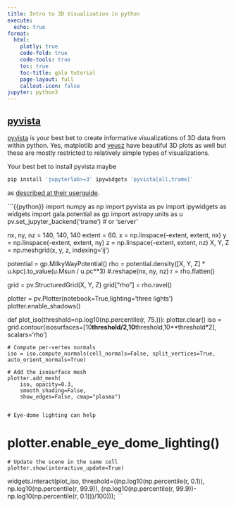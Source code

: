 ```yaml
---
title: Intro to 3D Visualization in python
execute:
  echo: true
format:
  html:
    plotly: true
    code-fold: true
    code-tools: true
    toc: true
    toc-title: gala tutorial
    page-layout: full
    callout-icon: false
jupyter: python3
---
```


## [pyvista](https://pyvista.org)

[pyvista](https://pyvista.org) is your best bet to create informative visualizations of 3D data from within python. Yes, matplotlib and [veusz](https://veusz.github.io) have beautiful 3D plots as well but these are mostly restricted to relatively simple types of visualizations. 

Your best bet to install pyvista maybe

```bash
pip install 'jupyterlab>=3' ipywidgets 'pyvista[all,trame]'
```

as [described at their userguide](https://docs.pyvista.org/user-guide/jupyter/trame.html).

```{{python}}
import numpy as np
import pyvista as pv
import ipywidgets as widgets
import gala.potential as gp
import astropy.units as u
pv.set_jupyter_backend('trame')  # or 'server'

nx, ny, nz = 140, 140, 140
extent = 60. 
x = np.linspace(-extent, extent, nx)
y = np.linspace(-extent, extent, ny)
z = np.linspace(-extent, extent, nz)
X, Y, Z = np.meshgrid(x, y, z, indexing='ij')


potential = gp.MilkyWayPotential()
rho = potential.density([X, Y, Z] * u.kpc).to_value(u.Msun / u.pc**3) #.reshape(nx, ny, nz)
r = rho.flatten()

grid = pv.StructuredGrid(X, Y, Z)
grid["rho"] = rho.ravel()

plotter = pv.Plotter(notebook=True,lighting='three lights')
plotter.enable_shadows()

def plot_iso(threshold=np.log10(np.percentile(r, 75.))):
    plotter.clear()
    iso = grid.contour(isosurfaces=[10**threshold/2,10**threshold,10**threshold*2], scalars='rho')
    
    # Compute per-vertex normals
    iso = iso.compute_normals(cell_normals=False, split_vertices=True, auto_orient_normals=True)
    
    # Add the isosurface mesh
    plotter.add_mesh(
        iso, opacity=0.3,
        smooth_shading=False, 
        show_edges=False, cmap="plasma")

    
    # Eye-dome lighting can help
#    plotter.enable_eye_dome_lighting()

    # Update the scene in the same cell
    plotter.show(interactive_update=True)

widgets.interact(plot_iso, threshold=((np.log10(np.percentile(r, 0.1)), np.log10(np.percentile(r, 99.9)), 
                                    (np.log10(np.percentile(r, 99.9))-np.log10(np.percentile(r, 0.1)))/100)));
```


